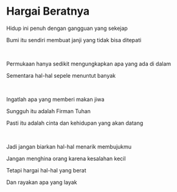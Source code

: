 # Hargai Beratnya

Hidup ini penuh dengan gangguan yang sekejap

Bumi itu sendiri membuat janji yang tidak bisa ditepati

<br />

Permukaan hanya sedikit mengungkapkan apa yang ada di dalam

Sementara hal-hal sepele menuntut banyak

<br />

Ingatlah apa yang memberi makan jiwa

Sungguh itu adalah Firman Tuhan

Pasti itu adalah cinta dan kehidupan yang akan datang

<p></p>

<br />

Jadi jangan biarkan hal-hal menarik membujukmu

Jangan menghina orang karena kesalahan kecil

Tetapi hargai hal-hal yang berat

Dan rayakan apa yang layak